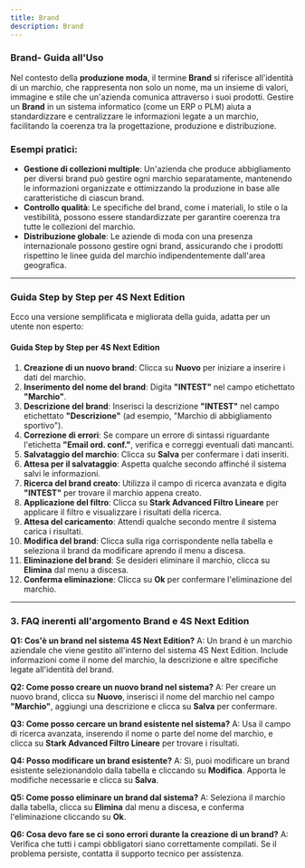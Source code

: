 ```yaml
---
title: Brand
description: Brand
---
```


### Brand- Guida all'Uso

Nel contesto della **produzione moda**, il termine **Brand** si riferisce all'identità di un marchio, che rappresenta non solo un nome, ma un insieme di valori, immagine e stile che un'azienda comunica attraverso i suoi prodotti. Gestire un **Brand** in un sistema informatico (come un ERP o PLM) aiuta a standardizzare e centralizzare le informazioni legate a un marchio, facilitando la coerenza tra la progettazione, produzione e distribuzione.

### Esempi pratici:

* **Gestione di collezioni multiple**: Un'azienda che produce abbigliamento per diversi brand può gestire ogni marchio separatamente, mantenendo le informazioni organizzate e ottimizzando la produzione in base alle caratteristiche di ciascun brand.
* **Controllo qualità**: Le specifiche del brand, come i materiali, lo stile o la vestibilità, possono essere standardizzate per garantire coerenza tra tutte le collezioni del marchio.
* **Distribuzione globale**: Le aziende di moda con una presenza internazionale possono gestire ogni brand, assicurando che i prodotti rispettino le linee guida del marchio indipendentemente dall'area geografica.

***

### &#x20;Guida Step by Step per **4S Next Edition**

Ecco una versione semplificata e migliorata della guida, adatta per un utente non esperto:

#### Guida Step by Step per 4S Next Edition

1. **Creazione di un nuovo brand**: Clicca su **Nuovo** per iniziare a inserire i dati del marchio.
2. **Inserimento del nome del brand**: Digita **"INTEST"** nel campo etichettato **"Marchio"**.
3. **Descrizione del brand**: Inserisci la descrizione **"INTEST"** nel campo etichettato **"Descrizione"** (ad esempio, "Marchio di abbigliamento sportivo").
4. **Correzione di errori**: Se compare un errore di sintassi riguardante l'etichetta **"Email ord. conf."**, verifica e correggi eventuali dati mancanti.
5. **Salvataggio del marchio**: Clicca su **Salva** per confermare i dati inseriti.
6. **Attesa per il salvataggio**: Aspetta qualche secondo affinché il sistema salvi le informazioni.
7. **Ricerca del brand creato**: Utilizza il campo di ricerca avanzata e digita **"INTEST"** per trovare il marchio appena creato.
8. **Applicazione del filtro**: Clicca su **Stark Advanced Filtro Lineare** per applicare il filtro e visualizzare i risultati della ricerca.
9. **Attesa del caricamento**: Attendi qualche secondo mentre il sistema carica i risultati.
10. **Modifica del brand**: Clicca sulla riga corrispondente nella tabella e seleziona il brand da modificare aprendo il menu a discesa.
11. **Eliminazione del brand**: Se desideri eliminare il marchio, clicca su **Elimina** dal menu a discesa.
12. **Conferma eliminazione**: Clicca su **Ok** per confermare l'eliminazione del marchio.

***

### 3. FAQ inerenti all'argomento **Brand** e 4S Next Edition

**Q1: Cos'è un brand nel sistema 4S Next Edition?**
A: Un brand è un marchio aziendale che viene gestito all'interno del sistema 4S Next Edition. Include informazioni come il nome del marchio, la descrizione e altre specifiche legate all'identità del brand.

**Q2: Come posso creare un nuovo brand nel sistema?**
A: Per creare un nuovo brand, clicca su **Nuovo**, inserisci il nome del marchio nel campo **"Marchio"**, aggiungi una descrizione e clicca su **Salva** per confermare.

**Q3: Come posso cercare un brand esistente nel sistema?**
A: Usa il campo di ricerca avanzata, inserendo il nome o parte del nome del marchio, e clicca su **Stark Advanced Filtro Lineare** per trovare i risultati.

**Q4: Posso modificare un brand esistente?**
A: Sì, puoi modificare un brand esistente selezionandolo dalla tabella e cliccando su **Modifica**. Apporta le modifiche necessarie e clicca su **Salva**.

**Q5: Come posso eliminare un brand dal sistema?**
A: Seleziona il marchio dalla tabella, clicca su **Elimina** dal menu a discesa, e conferma l'eliminazione cliccando su **Ok**.

**Q6: Cosa devo fare se ci sono errori durante la creazione di un brand?**
A: Verifica che tutti i campi obbligatori siano correttamente compilati. Se il problema persiste, contatta il supporto tecnico per assistenza.